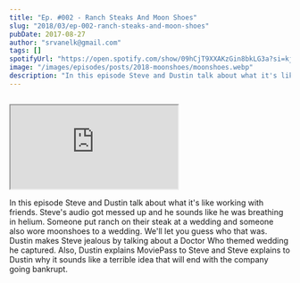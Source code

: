 ```yaml
---
title: "Ep. #002 - Ranch Steaks And Moon Shoes"
slug: "2018/03/ep-002-ranch-steaks-and-moon-shoes"
pubDate: 2017-08-27
author: "srvanelk@gmail.com"
tags: []
spotifyUrl: "https://open.spotify.com/show/09hCjT9XXAKzGin8bkLG3a?si=kjRZvQ1JTb6Ov3HVzSSlWA"
image: "/images/episodes/posts/2018-moonshoes/moonshoes.webp"
description: "In this episode Steve and Dustin talk about what it's like working with friends. Steve's audio got messed up and he sounds like he was breathing in helium. Someone put ranch on their steak at a wedding and someone also wore moonshoes to a wedding. We'll let you guess who that was. Dustin makes Steve jealous by talking about a Doctor Who themed wedding he captured. Also, Dustin explains MoviePass to Steve and Steve explains to Dustin why it sounds like a terrible idea that will end with the company going bankrupt."
---
```


<figure>
  <img src="/images/episodes/posts/2018-moonshoes/moonshoes.webp" alt="" />
</figure>

<iframe scrolling="no" src="https://anchor.fm/weddingphotohangover/embed/episodes/Ep--002---Ranch-Steaks-And-Moon-Shoes-e1rii4?wmode=opaque" data-embed="true"></iframe>

In this episode Steve and Dustin talk about what it's like working with friends. Steve's audio got messed up and he sounds like he was breathing in helium. Someone put ranch on their steak at a wedding and someone also wore moonshoes to a wedding. We'll let you guess who that was. Dustin makes Steve jealous by talking about a Doctor Who themed wedding he captured. Also, Dustin explains MoviePass to Steve and Steve explains to Dustin why it sounds like a terrible idea that will end with the company going bankrupt.
